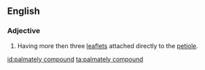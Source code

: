 ==English==

===Adjective===
{{en-adj|head=[[palmately]] [[compound]]|-}}

# {{botany|of leaves}} Having more then three [[leaflet]]s attached directly to the [[petiole]].

[[id:palmately compound]]
[[ta:palmately compound]]